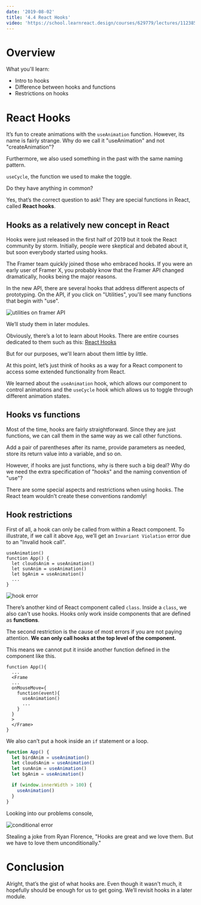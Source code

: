 ```yaml
---
date: '2019-08-02'
title: '4.4 React Hooks'
video: 'https://school.learnreact.design/courses/629779/lectures/11238584'
---
```



# Overview

What you'll learn:

- Intro to hooks
- Difference between hooks and functions
- Restrictions on hooks

<CourseVideoLink to={props.pageContext.frontmatter.video} />

# React Hooks

It’s fun to create animations with the `useAnimation` function. However, its name is fairly strange. Why do we call it "useAnimation" and not "createAnimation"?

Furthermore, we also used something in the past with the same naming pattern.

`useCycle`, the function we used to make the toggle.

Do they have anything in common?

Yes, that’s the correct question to ask! They are special functions in React, called **React hooks**.

## Hooks as a relatively new concept in React

Hooks were just released in the first half of 2019 but it took the React community by storm. Initially, people were skeptical and debated about it, but soon everybody started using hooks.

The Framer team quickly joined those who embraced hooks. If you were an early user of Framer X, you probably know that the Framer API changed dramatically, hooks being the major reasons.

In the new API, there are several hooks that address different aspects of prototyping. On the API, if you click on "Utilities", you'll see many functions that begin with "use".

![utilities on framer API](./utilities.png)

We’ll study them in later modules.

Obviously, there’s a lot to learn about Hooks. There are entire courses dedicated to them such as this: [React Hooks](https://tylermcginnis.com/courses/react-hooks/)

But for our purposes, we'll learn about them little by little.

At this point, let’s just think of hooks as a way for a React component to access some extended functionality from React.

We learned about the `useAnimation` hook, which allows our component to control animations and the `useCycle` hook which allows us to toggle through different animation states.

## Hooks vs functions

Most of the time, hooks are fairly straightforward. Since they are just functions, we can call them in the same way as we call other functions.

Add a pair of parentheses after its name, provide parameters as needed, store its return value into a variable, and so on.

However, if hooks are just functions, why is there such a big deal? Why do we need the extra specification of "hooks" and the naming convention of "use"?

There are some special aspects and restrictions when using hooks. The React team wouldn't create these conventions randomly!

## Hook restrictions

First of all, a hook can only be called from within a React component. To illustrate, if we call it above `App`, we’ll get an `Invariant Violation` error due to an "Invalid hook call".

```jsx{1}
useAnimation()
function App() {
  let cloudsAnim = useAnimation()
  let sunAnim = useAnimation()
  let bgAnim = useAnimation()
  ...
}
```

![hook error](./hookerror.png)

There’s another kind of React component called `class`. Inside a `class`, we also can't use hooks. Hooks only work inside components that are defined as **functions**.

The second restriction is the cause of most errors if you are not paying attention. **We can only call hooks at the top level of the component.**

This means we cannot put it inside another function defined in the component like this.

```jsx{7}
function App(){
  ...
  <Frame
  ...
  onMouseMove={
    function(event){
      useAnimation()
      ...
    }
  }
  >
  </Frame>
}
```

We also can't put a hook inside an `if` statement or a loop.

```jsx
function App() {
  let birdAnim = useAnimation()
  let cloudsAnim = useAnimation()
  let sunAnim = useAnimation()
  let bgAnim = useAnimation()

  if (window.innerWidth > 100) {
    useAnimation()
  }
}
```

Looking into our problems console,

![conditional error](./conditional.png)

Stealing a joke from Ryan Florence, "Hooks are great and we love them. But we have to love them unconditionally."

# Conclusion

Alright, that’s the gist of what hooks are. Even though it wasn't much, it hopefully should be enough for us to get going. We’ll revisit hooks in a later module.
